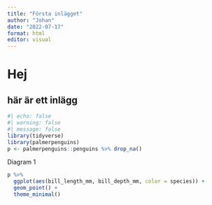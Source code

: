```yaml
---
title: "Första inlägget"
author: "Johan"
date: "2022-07-17"
format: html
editor: visual
---
```


# Hej

## här är ett inlägg

```r
#| echo: false
#| warning: false
#| message: false
library(tidyverse)
library(palmerpenguins)
p <- palmerpenguins::penguins %>% drop_na()
```

Diagram 1

```r
p %>% 
  ggplot(aes(bill_length_mm, bill_depth_mm, color = species)) +
  geom_point() +
  theme_minimal()
```
